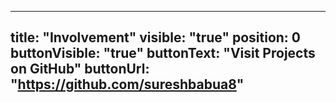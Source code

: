 ---
title: "Involvement"
visible: "true"
position: 0
buttonVisible: "true"
buttonText: "Visit Projects on GitHub"
buttonUrl: "https://github.com/sureshbabua8"
----